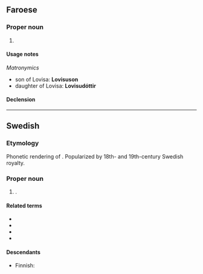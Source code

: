 ==Faroese==

===Proper noun===
{{head|fo|proper noun}}

# {{given name|female|lang=fo}}

====Usage notes====
''Matronymics''
* son of Lovisa: '''Lovisuson'''
* daughter of Lovisa: '''Lovisudóttir'''

====Declension====
{{fo-decl-proper-noun-s-indef|Lovisa|Lovisu|Lovisu|Lovisu}}

----

==Swedish==

===Etymology===
Phonetic rendering of {{bor|sv|fr|Louisa|notext=1}}. Popularized by 18th- and 19th-century Swedish royalty.

===Proper noun===
{{head|sv|proper noun}}

# {{given name|female|lang=sv|eq=Louise}}.

====Related terms====
* {{l|sv|Louise}}
* {{l|sv|Lova}}
* {{l|sv|Lovis}}
* {{l|sv|Ludvig}}

====Descendants====
* Finnish: {{l|fi|Loviisa}}